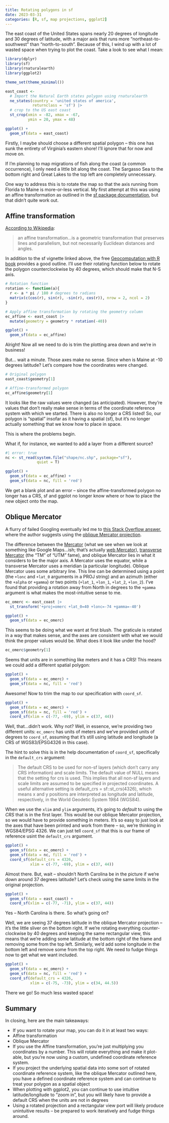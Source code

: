 ```yaml
---
title: Rotating polygons in sf
date: 2023-03-31
categories: [R, sf, map projections, ggplot2]
---
```


The east coast of the United States spans nearly 20 degrees of longitude and 30 degrees of latitude, with a major axis that runs more "northeast-to-southwest" than "north-to-south". Because of this, I wind up with a lot of wasted space when trying to plot the coast. Take a look to see what I mean: 

```r
library(dplyr)
library(sf)
library(rnaturalearth)
library(ggplot2)

theme_set(theme_minimal())
```
```r
east_coast <- 
  # Import the Natural Earth states polygon using rnaturalearth
  ne_states(country = 'united states of america',
            returnclass = 'sf') |>
  # crop to the US east coast
  st_crop(xmin = -82, xmax = -67,
          ymin = 20, ymax = 48)

ggplot() +
  geom_sf(data = east_coast)
```

Firstly, I maybe should choose a different spatial polygon -- this one has sunk the entirety of Virginia's eastern shore! I'll ignore that for now and move on.

If I'm planning to map migrations of fish along the coast (a common occurrence), I only need a little bit along the coast. The Sargasso Sea to the bottom right and Great Lakes to the top left are completely unnecessary.

One way to address this is to rotate the map so that the axis running from Florida to Maine is more-or-less vertical. My first attempt at this was using an affine transformation as outlined in the [sf package documentation](https://r-spatial.github.io/sf/articles/sf3.html#affine-transformations), but that didn't quite work out.


## Affine transformation

[According to Wikipedia](https://en.wikipedia.org/wiki/Affine_transformation):

> an affine transformation...is a geometric transformation that preserves lines and parallelism, but not necessarily Euclidean distances and angles.

In addition to the sf vignette linked above, the free [Geocomputation with R book](https://bookdown.org/robinlovelace/geocompr/geometric-operations.html#affine-transformations) provides a good outline. I'll use their rotating function below to rotate the polygon counterclockwise by 40 degrees, which should make that N-S axis.

```r
# Rotation function
rotation <- function(a){
  r <- a * pi / 180 # degrees to radians
  matrix(c(cos(r), sin(r), -sin(r), cos(r)), nrow = 2, ncol = 2)
} 

# Apply affine transformation by rotating the geometry column
ec_affine <- east_coast |> 
  mutate(geometry = geometry * rotation(-40))

ggplot() +
  geom_sf(data = ec_affine)
```

Alright! Now all we need to do is trim the plotting area down and we're in business!

But... wait a minute. Those axes make no sense. Since when is Maine at -10 degrees latitude? Let's compare how the coordinates were changed.


```r
# Original polygon
east_coast$geometry[1]

# Affine-transformed polygon
ec_affine$geometry[1]
```
It looks like the raw values were changed (as anticipated). However, they're values that don't really make sense in terms of the coordinate reference system with which we started. There is also no longer a CRS listed! So, our polygon is "spatial" insofar as it having a spatial (sf), but it's no longer actually something that we know how to place in space.

This is where the problems begin. 

What if, for instance, we wanted to add a layer from a different source?

```r
#| error: true
nc <- st_read(system.file("shape/nc.shp", package="sf"),
              quiet = T)

ggplot() +
  geom_sf(data = ec_affine) +
  geom_sf(data = nc, fill = 'red')
```
We get a blank plot and an error -- since the affine-transformed polygon no longer has a CRS, sf and ggplot no longer know where or how to place the new object onto the map.

## Oblique Mercator

A flurry of failed Googling eventually led me to [this Stack Overflow answer](https://stackoverflow.com/questions/66889558/rotate-ggplot2-maps-to-arbitrary-angles), where the author suggests using the [oblique Mercator projection](https://proj.org/operations/projections/omerc.html).

The difference between the [Mercator](https://proj.org/operations/projections/merc.html) (what we see when we look at something like Google Maps...ish; that's actually [web Mercator](https://proj.org/operations/projections/webmerc.html)), [transverse Mercator](https://proj.org/operations/projections/tmerc.html) (the "TM" of "UTM" fame), and oblique Mercator lies in what it considers to be the major axis. A Mercator uses the equator, while a transverse Mercator uses a meridian (a particular longitude). Oblique Mercator uses some arbitrary line. This line can be determined using a point (the `+lonc` and `+lat_0` arguments in a PROJ string) and an azimuth (either the `+alpha` or `+gamma`) or two points (`+lat_1`, `+lon_1`, `+lat_2`, `+lon_2`). I've found that providing a rotation away from North in degrees to the `+gamma` argument is what makes the most-intuitive sense to me.

```r
ec_omerc <- east_coast |> 
  st_transform('+proj=omerc +lat_0=40 +lonc=-74 +gamma=-40')

ggplot() +
  geom_sf(data = ec_omerc)

```

This seems to be doing what we want at first blush. The graticule is rotated in a way that makes sense, and the axes are consistent with what we would think the proper values would be. What does it look like under the hood?

```r
ec_omerc$geometry[1]
```

Seems that units are in something like meters and it has a CRS! This means we could add a different spatial polygon:

```r
ggplot() +
  geom_sf(data = ec_omerc) +
  geom_sf(data = nc, fill = 'red')
```

Awesome! Now to trim the map to our specification with `coord_sf`.

```r
ggplot() +
  geom_sf(data = ec_omerc) +
  geom_sf(data = nc, fill = 'red') +
  coord_sf(xlim = c(-77, -69), ylim = c(37, 44))
```

Well, that...didn't work. Why not? Well, in essence, we're providing two different units: `ec_omerc` has units of meters and we've provided units of degrees to `coord_sf`, assuming that it's still using latitude and longitude (a CRS of WGS83/EPSG4326 in this case).

The hint to solve this is in the help documentation of `coord_sf`, specifically in the `default_crs` argument:

> The default CRS to be used for non-sf layers (which don't carry any CRS information) and scale limits. The default value of NULL means that the setting for crs is used. This implies that all non-sf layers and scale limits are assumed to be specified in projected coordinates. A useful alternative setting is default_crs = sf::st_crs(4326), which means x and y positions are interpreted as longitude and latitude, respectively, in the World Geodetic System 1984 (WGS84).

When we use the `xlim` and `ylim` arguments, it's going to *default* to using the *CRS* that is in the first layer. This would be our oblique Mercator projection, so we would have to provide something in meters. It's so easy to just look at the axes that have been printed and work from there -- so, we're thinking in WGS84/EPSG 4326. We can just tell `coord_sf` that this is our frame of reference usint the `default_crs` argument.

```r
ggplot() +
  geom_sf(data = ec_omerc) +
  geom_sf(data = nc, fill = 'red') +
  coord_sf(default_crs = 4326,
           xlim = c(-77, -69), ylim = c(37, 44))
```

Almost there. But, wait -- shouldn't North Carolina be in the picture if we're down around 37 degrees latitude? Let's check using the same limits in the original projection.

```r
ggplot() +
  geom_sf(data = east_coast) +
  coord_sf(xlim = c(-77, -71), ylim = c(37, 44))
```

Yes -- North Carolina is there. So what's going on?

Well, we are seeing 37 degrees latitude in the oblique Mercator projection -- it's the little sliver on the bottom right. If we're rotating everything counter-clockwise by 40 degrees and keeping the same rectangular view, this means that we're adding some latitude at the bottom right of the frame and removing some from the top left. Similarly, we'd add some longitude in the bottom left and remove some from the top right. We need to fudge things now to get what we want included.


```r
ggplot() +
  geom_sf(data = ec_omerc) +
  geom_sf(data = nc, fill = 'red') +
  coord_sf(default_crs = 4326,
           xlim = c(-75, -73), ylim = c(34, 44.5))
```

There we go! So much less wasted space!

## Summary

In closing, here are the main takeaways:

-   If you want to rotate your map, you can do it in at least two ways:
  -   Affine transformation
  -   Oblique Mercator
-   If you use the Affine transformation, you're just multiplying you coordinates by a number. This will rotate everything and make it plot-able, but you're now using a custom, undefined coordinate reference system.
-   If you project the underlying spatial data into some sort of rotated coordinate reference system, like the oblique Mercator outlined here, you have a defined coordinate reference system and can continue to treat your polygon as a spatial object
-   When plotting with ggplot2, you can continue to use intuitive latitude/longitude to "zoom in", but you will likely have to provide a default CRS when the units are not in degrees
-   Using a rotated projection and a rectangular view port will likely produce unintuitive results -- be prepared to work iteratively and fudge things around.